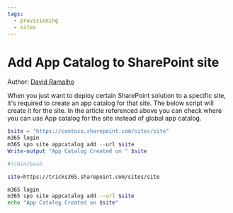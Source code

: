 ```yaml
---
tags:
  - provisioning
  - sites
---
```



# Add App Catalog to SharePoint site

Author: [David Ramalho](https://sharepoint-tricks.com/tenant-app-catalog-vs-site-collection-app-catalog/)

When you just want to deploy certain SharePoint solution to a specific site, it's required to create an app catalog for that site. The below script will create it for the site. In the article referenced above you can check where you can use App catalog for the site instead of global app catalog.

<Tabs>
  <TabItem value="PowerShell">

  ```powershell
  $site = "https://contoso.sharepoint.com/sites/site"
  m365 login
  m365 spo site appcatalog add --url $site
  Write-output "App Catalog Created on " $site
  ```

  </TabItem>
  <TabItem value="Bash">

  ```bash
  #!/bin/bash

  site=https://tricks365.sharepoint.com/sites/site

  m365 login
  m365 spo site appcatalog add --url $site
  echo "App Catalog Created on $site"
  ```

  </TabItem>
</Tabs>

